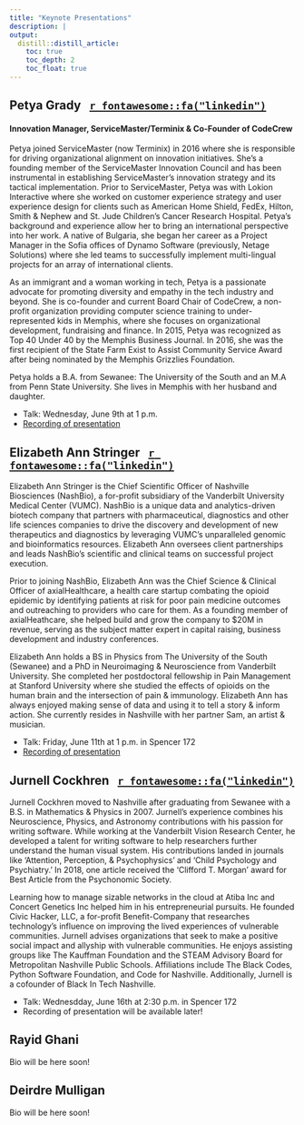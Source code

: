 ```yaml
---
title: "Keynote Presentations"
description: |
output:
  distill::distill_article:
    toc: true
    toc_depth: 2
    toc_float: true
---
```


## Petya Grady &nbsp; [`r fontawesome::fa("linkedin")`](https://www.linkedin.com/in/petyagrady/)
#### Innovation Manager, ServiceMaster/Terminix & Co-Founder of CodeCrew 

Petya joined ServiceMaster (now Terminix) in 2016 where she is responsible for driving organizational alignment on innovation initiatives. She’s a founding member of the ServiceMaster Innovation Council and has been instrumental in establishing ServiceMaster’s innovation strategy and its tactical implementation. Prior to ServiceMaster, Petya was with Lokion Interactive where she worked on customer experience strategy and user experience design for clients such as American Home Shield, FedEx, Hilton, Smith & Nephew and St. Jude Children’s Cancer Research Hospital. Petya’s background and experience allow her to bring an international perspective into her work. A native of Bulgaria, she began her career as a Project Manager in the Sofia offices of Dynamo Software (previously, Netage Solutions) where she led teams to successfully implement multi-lingual projects for an array of international clients.

As an immigrant and a woman working in tech, Petya is a passionate advocate for promoting diversity and empathy in the tech industry and beyond. She is co-founder and current Board Chair of CodeCrew, a non-profit organization providing computer science training to under-represented kids in Memphis, where she focuses on organizational development, fundraising and finance. In 2015, Petya was recognized as Top 40 Under 40 by the Memphis Business Journal. In 2016, she was the first recipient of the State Farm Exist to Assist Community Service Award after being nominated by the Memphis Grizzlies Foundation.
 
Petya holds a B.A. from Sewanee: The University of the South and an M.A from Penn State University. She lives in Memphis with her husband and daughter.  

- Talk: Wednesday, June 9th at 1 p.m.
- [Recording of presentation](https://sewanee-edu.zoom.us/rec/share/s1-pJlZd2buMbu7ztOEh_auzlIxJMQelyZW76X8O-KPXBgQFkHPuxKPsMGI-Zk5K.NRZRS574htqOzFz9?startTime=1623261337000)

## Elizabeth Ann Stringer &nbsp; [`r fontawesome::fa("linkedin")`](http://www.linkedin.com/in/Elizabeth-Ann-Stringer)

Elizabeth Ann Stringer is the Chief Scientific Officer of Nashville Biosciences (NashBio), a for-profit subsidiary of the Vanderbilt University Medical Center (VUMC). NashBio is a unique data and analytics-driven biotech company that partners with pharmaceutical, diagnostics and other life sciences companies to drive the discovery and development of new therapeutics and diagnostics by leveraging VUMC’s unparalleled genomic and bioinformatics resources. Elizabeth Ann oversees client partnerships and leads NashBio’s scientific and clinical teams on successful project execution.

Prior to joining NashBio, Elizabeth Ann was the Chief Science & Clinical Officer of axialHealthcare, a health care startup combating the opioid epidemic by identifying patients at risk for poor pain medicine outcomes and outreaching to providers who care for them. As a founding member of axialHeathcare, she helped build and grow the company to $20M in revenue, serving as the subject matter expert in capital raising, business development and industry conferences. 

Elizabeth Ann holds a BS in Physics from The University of the South (Sewanee) and a PhD in Neuroimaging & Neuroscience from Vanderbilt University. She completed her postdoctoral fellowship in Pain Management at Stanford University where she studied the effects of opioids on the human brain and the intersection of pain & immunology. Elizabeth Ann has always enjoyed making sense of data and using it to tell a story & inform action. She currently resides in Nashville with her partner Sam, an artist & musician.

- Talk: Friday, June 11th at 1 p.m. in Spencer 172
- [Recording of presentation](https://sewanee-edu.zoom.us/rec/share/dJm-Dpy6Wc9QvHEpWVZ0ypt8frLyKkgWOFXDv33scQ67trEcEa1kpd9UrX4mgdcm.ixh_AU9rg1hpn0w2?startTime=1623434231000)

## Jurnell Cockhren &nbsp; [`r fontawesome::fa("linkedin")`](https://www.linkedin.com/in/jurnellcockhren/)

Jurnell Cockhren moved to Nashville after graduating from Sewanee with a B.S. in Mathematics & Physics in 2007. Jurnell's experience combines his Neuroscience, Physics, and Astronomy contributions with his passion for writing software. While working at the Vanderbilt Vision Research Center, he developed a talent for writing software to help researchers further understand the human visual system. His contributions landed in journals like 'Attention, Perception, & Psychophysics' and 'Child Psychology and Psychiatry.' In 2018, one article received the 'Clifford T. Morgan' award for Best Article from the Psychonomic Society.

Learning how to manage sizable networks in the cloud at Atiba Inc and Concert Genetics Inc helped him in his entrepreneurial pursuits. He founded Civic Hacker, LLC, a for-profit Benefit-Company that researches technology's influence on improving the lived experiences of vulnerable communities. Jurnell advises organizations that seek to make a positive social impact and allyship with vulnerable communities. He enjoys assisting groups like The Kauffman Foundation and the STEAM Advisory Board for Metropolitan Nashville Public Schools. Affiliations include The Black Codes, Python Software Foundation, and Code for Nashville. Additionally, Jurnell is a cofounder of Black In Tech Nashville.

- Talk: Wednesdday, June 16th at 2:30 p.m. in Spencer 172
- Recording of presentation will be available later!

## Rayid Ghani

Bio will be here soon!

## Deirdre Mulligan

Bio will be here soon!

